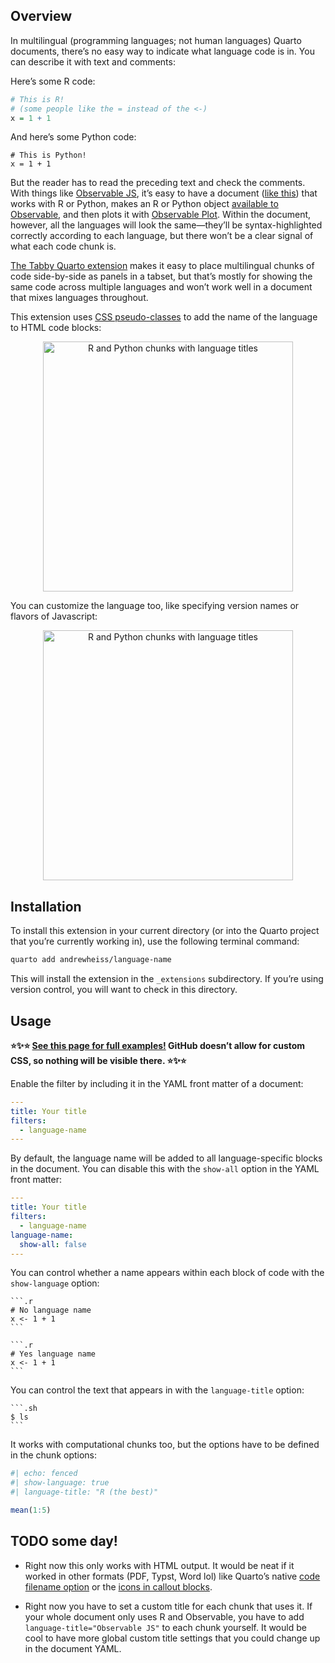 ## Overview

In multilingual (programming languages; not human languages) Quarto documents, there's no easy way to indicate what language code is in. You can describe it with text and comments:

Here's some R code:

```.r
# This is R!
# (some people like the = instead of the <-)
x = 1 + 1
```

And here's some Python code:

```.python
# This is Python!
x = 1 + 1
```

But the reader has to read the preceding text and check the comments. With things like [Observable JS](https://quarto.org/docs/computations/ojs.html), it's easy to have a document ([like this](https://www.andrewheiss.com/blog/2025/02/10/usaid-ojs-maps/)) that works with R or Python, makes an R or Python object [available to Observable](https://quarto.org/docs/computations/ojs.html#data-sources), and then plots it with [Observable Plot](https://observablehq.com/plot/). Within the document, however, all the languages will look the same—they'll be syntax-highlighted correctly according to each language, but there won't be a clear signal of what each code chunk is.

[The Tabby Quarto extension](https://quarto.thecoatlessprofessor.com/tabby/) makes it easy to place multilingual chunks of code side-by-side as panels in a tabset, but that's mostly for showing the same code across multiple languages and won't work well in a document that mixes languages throughout.

This extension uses [CSS pseudo-classes](https://developer.mozilla.org/en-US/docs/Web/CSS/Pseudo-classes) to add the name of the language to HTML code blocks:

```{=html}
<p align="center">
  <img src="img/chunks-with-language.png" alt="R and Python chunks with language titles" width="400">
</p>
```

You can customize the language too, like specifying version names or flavors of Javascript:

```{=html}
<p align="center">
  <img src="img/chunks-with-custom-language.png" alt="R and Python chunks with language titles" width="400">
</p>
```


## Installation

To install this extension in your current directory (or into the Quarto project that you're currently working in), use the following terminal command:

```sh
quarto add andrewheiss/language-name
```

This will install the extension in the `_extensions` subdirectory. If you’re using version control, you will want to check in this directory.


## Usage

**⭐✨⭐ [See this page for full examples!](https://andrewheiss.github.io/language-name/example.html) GitHub doesn't allow for custom CSS, so nothing will be visible there. ⭐✨⭐**

Enable the filter by including it in the YAML front matter of a document:

```.yaml
---
title: Your title
filters:
  - language-name
---
```

By default, the language name will be added to all language-specific blocks in the document. You can disable this with the `show-all` option in the YAML front matter:

```.yaml
---
title: Your title
filters:
  - language-name
language-name:
  show-all: false
---
```

You can control whether a name appears within each block of code with the `show-language` option:

````.default
```.r
# No language name
x <- 1 + 1
```
````

````.default
```.r
# Yes language name
x <- 1 + 1
```
````

You can control the text that appears in with the `language-title` option:

````.default
```.sh
$ ls
```
````

It works with computational chunks too, but the options have to be defined in the chunk options:

```r
#| echo: fenced
#| show-language: true
#| language-title: "R (the best)"

mean(1:5)
```

## TODO some day!

- Right now this only works with HTML output. It would be neat if it worked in other formats (PDF, Typst, Word lol) like Quarto's native [code filename option](https://quarto.org/docs/output-formats/html-code.html#code-filename) or the [icons in callout blocks](https://quarto.org/docs/authoring/callouts.html).

- Right now you have to set a custom title for each chunk that uses it. If your whole document only uses R and Observable, you have to add `language-title="Observable JS"` to each chunk yourself. It would be cool to have more global custom title settings that you could change up in the document YAML.
